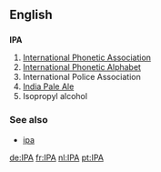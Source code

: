 ==English==

==={{initialism}}===
'''IPA'''

#[[International Phonetic Association]]
#[[International Phonetic Alphabet]]
#International Police Association
#[[India Pale Ale]]
#Isopropyl alcohol

===See also===
*[[ipa]]

[[de:IPA]]
[[fr:IPA]]
[[nl:IPA]]
[[pt:IPA]]
